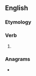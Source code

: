 ==English==

===Etymology===
{{suffix|en|serial|ise}}

===Verb===
{{en-verb|serialises|serialising|serialised|serialised}}

# {{standard spelling of|from=non-Oxford British spelling|serialize|lang=en}}

===Anagrams===
* {{anagrams|en|a=aeeiilrss|Israelise}}